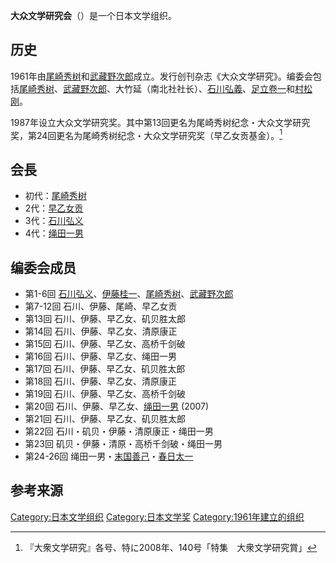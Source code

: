 '''大众文学研究会'''（{{lang-ja|大衆文学研究会}}）是一个日本文学组织。

==历史==
1961年由[[尾崎秀树|尾崎秀树]]和[[武藏野次郎|武藏野次郎]]成立。发行创刊杂志《大众文学研究》。编委会包括[[尾崎秀树|尾崎秀树]]、[[武藏野次郎|武藏野次郎]]、大竹延（南北社社长）、[[石川弘義|石川弘義]]、[[足立卷一|足立卷一]]和[[村松刚|村松刚]]。

1987年设立大众文学研究奖。其中第13回更名为尾崎秀树纪念・大众文学研究奖，第24回更名为尾崎秀树纪念・大众文学研究奖（早乙女贡基金）。<ref>『大衆文学研究』各号、特に2008年、140号「特集　大衆文学研究賞」</ref>

==会長==
*初代：[[尾崎秀树|尾崎秀树]]
*2代：[[早乙女贡|早乙女贡]]
*3代：[[石川弘义|石川弘义]]
*4代：[[绳田一男|绳田一男]]

==编委会成员==
*第1-6回 [[石川弘义|石川弘义]]、[[伊藤桂一|伊藤桂一]]、[[尾崎秀树|尾崎秀树]]、[[武藏野次郎|武藏野次郎]]
*第7-12回 石川、伊藤、尾崎、早乙女贡
*第13回 石川、伊藤、早乙女、矶贝胜太郎
*第14回 石川、伊藤、早乙女、清原康正
*第15回 石川、伊藤、早乙女、高桥千剑破
*第16回 石川、伊藤、早乙女、绳田一男
*第17回 石川、伊藤、早乙女、矶贝胜太郎
*第18回 石川、伊藤、早乙女、清原康正
*第19回 石川、伊藤、早乙女、高桥千剑破
*第20回 石川、伊藤、早乙女、[[绳田一男|绳田一男]] (2007)
*第21回 石川、伊藤、早乙女、矶贝胜太郎
*第22回 石川・矶贝・伊藤・清原康正・绳田一男
*第23回 矶贝・伊藤・清原・高桥千剑破・绳田一男
*第24-26回 绳田一男・[[末国善己|末国善己]]・[[春日太一|春日太一]]

==参考来源==
{{Reflist}}

[[Category:日本文学组织|Category:日本文学组织]]
[[Category:日本文学奖|Category:日本文学奖]]
[[Category:1961年建立的组织|Category:1961年建立的组织]]